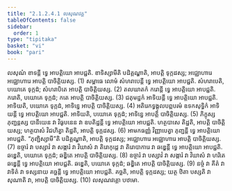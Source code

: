 ```yaml
---
title: "2.1.2.4.1 លសុណវគ្គ"
tableOfContents: false
sidebar:
  order: 1
type: "tipitaka"
basket: "vi"
book: "pari"
---
```



<DynamicBreadcrumb />

<Division number="231" book="pari">

<Paragraph number="877" book="pari">
លសុណំ ខាទន្តី ទ្វេ អាបត្តិយោ អាបជ្ជតិ. ខាទិស្សាមីតិ បដិគ្គណ្ហាតិ, អាបត្តិ ទុក្កដស្ស; អជ្ឈោហារេ អជ្ឈោហារេ អាបត្តិ បាចិត្តិយស្ស. (1)
</Paragraph>

<Paragraph number="878" book="pari">
សម្ពាធេ លោមំ សំហរាបេន្តី ទ្វេ អាបត្តិយោ អាបជ្ជតិ. សំហរាបេតិ, បយោគេ ទុក្កដំ; សំហរាបិតេ អាបត្តិ បាចិត្តិយស្ស. (2)
</Paragraph>

<Paragraph number="879" book="pari">
តលឃាតកំ ករោន្តី ទ្វេ អាបត្តិយោ អាបជ្ជតិ. ករោតិ, បយោគេ ទុក្កដំ; កតេ អាបត្តិ បាចិត្តិយស្ស. (3)
</Paragraph>

<Paragraph number="880" book="pari">
ជតុមដ្ឋកំ អាទិយន្តី ទ្វេ អាបត្តិយោ អាបជ្ជតិ. អាទិយតិ, បយោគេ ទុក្កដំ, អាទិន្នេ អាបត្តិ បាចិត្តិយស្ស. (4)
</Paragraph>

<Paragraph number="881" book="pari">
អតិរេកទ្វង្គុលបព្ពបរមំ ឧទកសុទ្ធិកំ អាទិយន្តី ទ្វេ អាបត្តិយោ អាបជ្ជតិ. អាទិយតិ, បយោគេ ទុក្កដំ; អាទិន្នេ អាបត្តិ បាចិត្តិយស្ស. (5)
</Paragraph>

<Paragraph number="882" book="pari">
ភិក្ខុស្ស ភុញ្ជន្តស្ស បានីយេន វា វិធូបនេន វា ឧបតិដ្ឋន្តី ទ្វេ អាបត្តិយោ អាបជ្ជតិ. ហត្ថបាសេ តិដ្ឋតិ, អាបត្តិ បាចិត្តិយស្ស; ហត្ថបាសំ វិជហិត្វា តិដ្ឋតិ, អាបត្តិ ទុក្កដស្ស. (6)
</Paragraph>

<Paragraph number="883" book="pari">
អាមកធញ្ញំ វិញ្ញាបេត្វា ភុញ្ជន្តី ទ្វេ អាបត្តិយោ អាបជ្ជតិ. “ភុញ្ជិស្សាមី”តិ បដិគ្គណ្ហាតិ, អាបត្តិ ទុក្កដស្ស; អជ្ឈោហារេ អជ្ឈោហារេ អាបត្តិ បាចិត្តិយស្ស. (7)
</Paragraph>

<Paragraph number="884" book="pari">
ឧច្ចារំ វា បស្សាវំ វា សង្ការំ វា វិឃាសំ វា តិរោកុដ្ដេ វា តិរោបាការេ វា ឆឌ្ឌេន្តី ទ្វេ អាបត្តិយោ អាបជ្ជតិ. ឆឌ្ឌេតិ, បយោគេ ទុក្កដំ; ឆឌ្ឌិតេ អាបត្តិ បាចិត្តិយស្ស. (8)
</Paragraph>

<Paragraph number="885" book="pari">
ឧច្ចារំ វា បស្សាវំ វា សង្ការំ វា វិឃាសំ វា ហរិតេ ឆឌ្ឌេន្តី ទ្វេ អាបត្តិយោ អាបជ្ជតិ. ឆឌ្ឌេតិ, បយោគេ ទុក្កដំ; ឆឌ្ឌិតេ អាបត្តិ បាចិត្តិយស្ស. (9)
</Paragraph>

<Paragraph number="886" book="pari">
នច្ចំ វា គីតំ វា វាទិតំ វា ទស្សនាយ គច្ឆន្តី ទ្វេ អាបត្តិយោ អាបជ្ជតិ. គច្ឆតិ, អាបត្តិ ទុក្កដស្ស; យត្ថ ឋិតា បស្សតិ វា សុណាតិ វា, អាបត្តិ បាចិត្តិយស្ស. (10)

</Paragraph>
</Division>

<Paragraph number="887" type="center" book="pari">
លសុណវគ្គោ បឋមោ.
</Paragraph>